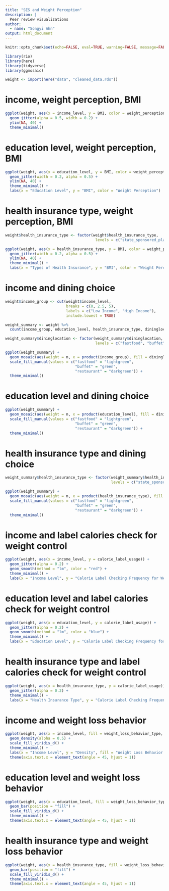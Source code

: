 ```yaml
---
title: "SES and Weight Perception"
description: |
  Peer review visualizations
author: 
  - name: "Songyi Ahn"
output: html_document
---
```


```r
knitr::opts_chunk$set(echo=FALSE, eval=TRUE, warning=FALSE, message=FALSE)
```

```r
library(rio)
library(here)
library(tidyverse)
library(ggmosaic)
```

```r
weight <- import(here("data", "cleaned_data.rds"))
```

# income, weight perception, BMI
```r
ggplot(weight, aes(x = income_level, y = BMI, color = weight_perception)) +
  geom_jitter(alpha = 0.5, width = 0.2) +
  ylim(NA, 40) +
  theme_minimal()
```

# education level, weight perception, BMI
```r
ggplot(weight, aes(x = education_level, y = BMI, color = weight_perception)) +
  geom_jitter(width = 0.2, alpha = 0.5) +
  ylim(NA, 40) +
  theme_minimal() +
  labs(x = "Education Level", y = "BMI", color = "Weight Perception")
```

# health insurance type, weight perception, BMI
```r
weight$health_insurance_type <- factor(weight$health_insurance_type, 
                                        levels = c("state_sponsored_plan", "medicaid", "private_insurance"))

ggplot(weight, aes(x = health_insurance_type, y = BMI, color = weight_perception)) +
  geom_jitter(width = 0.2, alpha = 0.5) +
  ylim(NA, 40) +
  theme_minimal() +
  labs(x = "Types of Health Insurance", y = "BMI", color = "Weight Perception")
```


# income and dining choice 
```r
weight$income_group <- cut(weight$income_level, 
                           breaks = c(0, 2.5, 5), 
                           labels = c("Low Income", "High Income"),
                           include.lowest = TRUE)

weight_summary <- weight %>%
  count(income_group, education_level, health_insurance_type, dininglocation)

weight_summary$dininglocation <- factor(weight_summary$dininglocation, 
                                        levels = c("fastfood", "buffet", "restaurant"))

ggplot(weight_summary) +
  geom_mosaic(aes(weight = n, x = product(income_group), fill = dininglocation)) +
  scale_fill_manual(values = c("fastfood" = "lightgreen", 
                               "buffet" = "green", 
                               "restaurant" = "darkgreen")) +
  theme_minimal()
```

# education level and dining choice
```r
ggplot(weight_summary) +
  geom_mosaic(aes(weight = n, x = product(education_level), fill = dininglocation)) +
  scale_fill_manual(values = c("fastfood" = "lightgreen", 
                               "buffet" = "green", 
                               "restaurant" = "darkgreen")) +
  theme_minimal()
```

# health insurance type and dining choice
```r
weight_summary$health_insurance_type <- factor(weight_summary$health_insurance_type, 
                                               levels = c("state_sponsored_plan", "medicaid", "private_insurance"))

ggplot(weight_summary) +
  geom_mosaic(aes(weight = n, x = product(health_insurance_type), fill = dininglocation)) +
  scale_fill_manual(values = c("fastfood" = "lightgreen", 
                               "buffet" = "green", 
                               "restaurant" = "darkgreen")) +
  theme_minimal()
```

# income and label calories check for weight control
```r
ggplot(weight, aes(x = income_level, y = calorie_label_usage)) +
  geom_jitter(alpha = 0.2) +  
  geom_smooth(method = "lm", color = "red") +
  theme_minimal() +
  labs(x = "Income Level", y = "Calorie Label Checking Frequency for Weight Control")
```

# education level and label calories check for weight control
```r
ggplot(weight, aes(x = education_level, y = calorie_label_usage)) +
  geom_jitter(alpha = 0.2) +  
  geom_smooth(method = "lm", color = "blue") +
  theme_minimal() +
  labs(x = "Education Level", y = "Calorie Label Checking Frequency for Weight Control")

```

# health insurance type and label calories check for weight control
```r
ggplot(weight, aes(x = health_insurance_type, y = calorie_label_usage)) +
  geom_jitter(alpha = 0.2) +  
  theme_minimal() +
  labs(x = "Health Insurance Type", y = "Calorie Label Checking Frequency for Weight Control")
```

# income and weight loss behavior
```r
ggplot(weight, aes(x = income_level, fill = weight_loss_behavior_type, color = weight_loss_behavior_type)) +
  geom_density(alpha = 0.5) +  
  scale_fill_viridis_d() + 
  theme_minimal() +
  labs(x = "Income Level", y = "Density", fill = "Weight Loss Behavior Type", color = "Weight Loss Behavior Type") +
  theme(axis.text.x = element_text(angle = 45, hjust = 1)) 
```

# education level and weight loss behavior
```r
ggplot(weight, aes(x = education_level, fill = weight_loss_behavior_type)) +
  geom_bar(position = "fill") +  
  scale_fill_viridis_d() +
  theme_minimal() +
  theme(axis.text.x = element_text(angle = 45, hjust = 1))
```

# health insurance type and weight loss behavior
```r
ggplot(weight, aes(x = health_insurance_type, fill = weight_loss_behavior_type)) +
  geom_bar(position = "fill") +  
  scale_fill_viridis_d() +
  theme_minimal() +
  theme(axis.text.x = element_text(angle = 45, hjust = 1))
```

